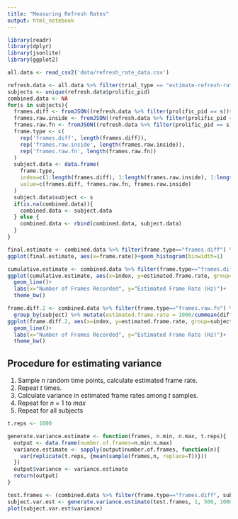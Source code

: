 ```yaml
---
title: "Measuring Refresh Rates"
output: html_notebook
---
```




```r
library(readr)
library(dplyr)
library(jsonlite)
library(ggplot2)

all.data <- read_csv2('data/refresh_rate_data.csv')
```

```r
refresh.data <- all.data %>% filter(trial_type == "estimate-refresh-rate")
subjects <- unique(refresh.data$prolific_pid)
combined.data <- NA
for(s in subjects){
  frames.diff <- fromJSON((refresh.data %>% filter(prolific_pid == s))$frames_diff[1])
  frames.raw.inside <- fromJSON((refresh.data %>% filter(prolific_pid == s))$frames_raw_inside[1])
  frames.raw.fn <- fromJSON((refresh.data %>% filter(prolific_pid == s))$frames_raw_fn_param[1])
  frame.type <- c(
    rep('frames.diff', length(frames.diff)),
    rep('frames.raw.inside', length(frames.raw.inside)),
    rep('frames.raw.fn', length(frames.raw.fn))
  )
  subject.data <- data.frame(
    frame.type,
    index=c(1:length(frames.diff), 1:length(frames.raw.inside), 1:length(frames.raw.fn)),
    value=c(frames.diff, frames.raw.fn, frames.raw.inside)
  )
  subject.data$subject <- s
  if(is.na(combined.data)){
    combined.data <- subject.data
  } else {
    combined.data <- rbind(combined.data, subject.data)
  }
}
```

```r
final.estimate <- combined.data %>% filter(frame.type=="frames.diff") %>% group_by(subject) %>% summarize(frame.rate = 1000/mean(value))
ggplot(final.estimate, aes(x=frame.rate))+geom_histogram(binwidth=1)
```

```r
cumulative.estimate <- combined.data %>% filter(frame.type=="frames.diff") %>% group_by(subject) %>% mutate(estimated.frame.rate = 1000/cummean(value))
ggplot(cumulative.estimate, aes(x=index, y=estimated.frame.rate, group=subject))+
  geom_line()+
  labs(x="Number of Frames Recorded", y="Estimated Frame Rate (Hz)")+
  theme_bw()

```


```r
frame.diff.2 <- combined.data %>% filter(frame.type=="frames.raw.fn") %>% mutate(diff=value-lag(value)) %>% filter(index > 1) %>%
  group_by(subject) %>% mutate(estimated.frame.rate = 1000/cummean(diff))
ggplot(frame.diff.2, aes(x=index, y=estimated.frame.rate, group=subject))+
  geom_line()+
  labs(x="Number of Frames Recorded", y="Estimated Frame Rate (Hz)")+
  theme_bw()
```

## Procedure for estimating variance

1. Sample *n* random time points, calculate estimated frame rate.
2. Repeat *t* times.
3. Calculate variance in estimated frame rates among *t* samples.
4. Repeat for *n* = 1 to *max*
5. Repeat for all subjects

```r
t.reps <- 1000

generate.variance.estimate <- function(frames, n.min, n.max, t.reps){
  output <- data.frame(number.of.frames=n.min:n.max)
  variance.estimate <- sapply(output$number.of.frames, function(n){
    var(replicate(t.reps, {mean(sample(frames,n, replace=T))}))
  })
  output$variance <- variance.estimate
  return(output)
}

test.frames <- (combined.data %>% filter(frame.type=="frames.diff", subject==468))$value
subject.var.est <- generate.variance.estimate(test.frames, 1, 500, 1000)
plot(subject.var.est$variance)
```

